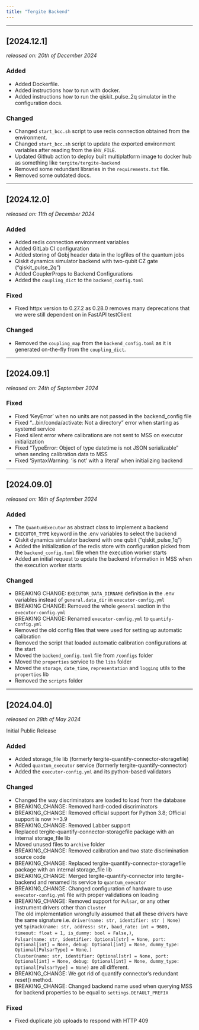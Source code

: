 ```yaml
---
title: "Tergite Backend"
---
```


---

## [2024.12.1]

_released on: 20th of December 2024_

### Added

- Added Dockerfile.
- Added instructions how to run with docker.
- Added instructions how to run the qiskit_pulse_2q simulator in the configuration docs.

### Changed

- Changed `start_bcc.sh` script to use redis connection obtained from the environment.
- Changed `start_bcc.sh` script to update the exported environment variables after reading from the `ENV_FILE`.
- Updated Github action to deploy built multiplatform image to docker hub as something like `tergite/tergite-backend`
- Removed some redundant libraries in the `requirements.txt` file.
- Removed some outdated docs.

---

## [2024.12.0]
_released on: 11th of December 2024_

### Added

- Added redis connection environment variables
- Added GitLab CI configuration
- Added storing of Qobj header data in the logfiles of the quantum jobs
- Qiskit dynamics simulator backend with two-qubit CZ gate ("qiskit_pulse_2q")
- Added CouplerProps to Backend Configurations
- Added the `coupling_dict` to the `backend_config.toml`

### Fixed

- Fixed httpx version to 0.27.2 as 0.28.0 removes many deprecations that we were still dependent on in FastAPI testClient

### Changed

- Removed the `coupling_map` from the `backend_config.toml` as it is generated on-the-fly from the `coupling_dict`.

---

## [2024.09.1]
_released on: 24th of September 2024_

### Fixed

- Fixed 'KeyError' when no units are not passed in the backend_config file
- Fixed "...bin/conda/activate: Not a directory" error when starting as systemd service
- Fixed silent error where calibrations are not sent to MSS on executor initialization
- Fixed "TypeError: Object of type datetime is not JSON serializable" when sending calibration data to MSS
- Fixed 'SyntaxWarning: 'is not' with a literal' when initializing backend

---

## [2024.09.0]
_released on: 16th of September 2024_

### Added
- The `QuantumExecutor` as abstract class to implement a backend
- `EXECUTOR_TYPE` keyword in the .env variables to select the backend
- Qiskit dynamics simulator backend with one qubit ("qiskit_pulse_1q")
- Added the initialization of the redis store with configuration picked from the `backend_config.toml` file
  when the execution worker starts
- Added an initial request to update the backend information in MSS 
  when the execution worker starts

### Changed
- BREAKING CHANGE: `EXECUTOR_DATA_DIRNAME` definition in the .env variables instead of `general.data_dir` in `executor-config.yml`
- BREAKING CHANGE: Removed the whole `general` section in the `executor-config.yml`
- BREAKING CHANGE: Renamed `executor-config.yml` to `quantify-config.yml`
- Removed the old config files that were used for setting up automatic calibration
- Removed the script that loaded automatic calibration configurations at the start
- Moved the `backend_config.toml` file from `/configs` folder
- Moved the `properties` service to the `libs` folder
- Moved the `storage`, `date_time`, `representation` and `logging` utils to the `properties` lib
- Removed the `scripts` folder

---

## [2024.04.0]
_released on 28th of May 2024_

Initial Public Release

### Added

- Added storage_file lib (formerly tergite-quantify-connector-storagefile)
- Added `quantum_executor` service (formerly tergite-quantify-connector)
- Added the `executor-config.yml` and its python-based validators

### Changed

- Changed the way discriminators are loaded to load from the database
- BREAKING_CHANGE: Removed hard-coded discriminators
- BREAKING_CHANGE: Removed official support for Python 3.8; Official support is now >=3.9
- BREAKING_CHANGE: Removed Labber support
- Replaced tergite-quantify-connector-storagefile package with an internal storage_file lib
- Moved unused files to `archive` folder
- BREAKING_CHANGE: Removed calibration and two state discrimination source code
- BREAKING_CHANGE: Replaced tergite-quantify-connector-storagefile package with an internal storage_file lib
- BREAKING_CHANGE: Merged tergite-quantify-connector into tergite-backend and renamed its service to `quantum_executor`
- BREAKING_CHANGE: Changed configuration of hardware to use `executor-config.yml` file with proper validations on loading
- BREAKING_CHANGE: Removed support for `Pulsar`, or any other instrument drivers other than `Cluster`   
  The old implementation wrongfully assumed that all these drivers have the same signature i.e. `driver(name: str, identifier: str | None)`  
  yet `SpiRack(name: str, address: str, baud_rate: int = 9600, timeout: float = 1, is_dummy: bool = False,)`,   
  `Pulsar(name: str, identifier: Optional[str] = None, port: Optional[int] = None, debug: Optional[int] = None, dummy_type: Optional[PulsarType] = None,)`   
  `Cluster(name: str, identifier: Optional[str] = None, port: Optional[int] = None, debug: Optional[int] = None, dummy_type: Optional[PulsarType] = None)` are all different.  
- BREAKING_CHANGE: We got rid of quantify connector’s redundant reset() method.
- BREAKING_CHANGE: Changed backend name used when querying MSS for backend properties to be equal to `settings.DEFAULT_PREFIX`

### Fixed

- Fixed duplicate job uploads to respond with HTTP 409
